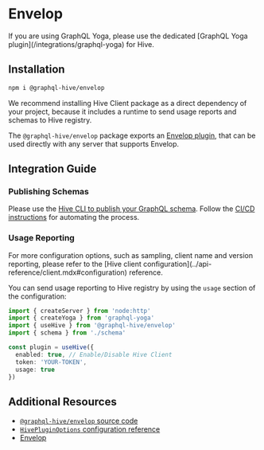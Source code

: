 
# Envelop

<Callout type="warning">
  If you are using GraphQL Yoga, please use the dedicated [GraphQL Yoga
  plugin](/integrations/graphql-yoga) for Hive.
</Callout>

## Installation

```sh npm2yarn
npm i @graphql-hive/envelop
```

<Callout type="info">
  We recommend installing Hive Client package as a direct dependency of your project, because it
  includes a runtime to send usage reports and schemas to Hive registry.
</Callout>

The `@graphql-hive/envelop` package exports an
[Envelop plugin](https://the-guild.dev/graphql/envelop), that can be used directly with any server
that supports Envelop.

## Integration Guide

### Publishing Schemas

Please use the [Hive CLI to publish your GraphQL schema](../api-reference/cli.mdx#publish-a-schema).
Follow the [CI/CD instructions](./ci-cd.mdx) for automating the process.

### Usage Reporting

<Callout>
  For more configuration options, such as sampling, client name and version reporting, please refer
  to the [Hive client configuration](../api-reference/client.mdx#configuration) reference.
</Callout>

You can send usage reporting to Hive registry by using the `usage` section of the configuration:

```ts
import { createServer } from 'node:http'
import { createYoga } from 'graphql-yoga'
import { useHive } from '@graphql-hive/envelop'
import { schema } from './schema'

const plugin = useHive({
  enabled: true, // Enable/Disable Hive Client
  token: 'YOUR-TOKEN',
  usage: true
})
```

## Additional Resources

- [`@graphql-hive/envelop` source code](https://github.com/kamilkisiela/graphql-hive/tree/main/packages/libraries/envelop)
- [`HivePluginOptions` configuration reference](https://github.com/kamilkisiela/graphql-hive/blob/main/packages/libraries/cire/src/client/types.ts)
- [Envelop](https://the-guild.dev/graphql/envelop)
